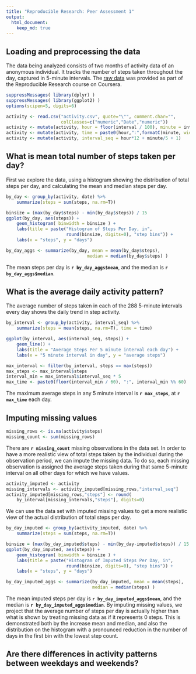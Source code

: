 ```yaml
---
title: "Reproducible Research: Peer Assessment 1"
output: 
  html_document:
    keep_md: true
---
```



## Loading and preprocessing the data

The data being analyzed  consists of two months of activity data of an anonymous individual. It tracks the number of steps taken throughout the day, captured in 5-minute intervals. The [raw data](https://d396qusza40orc.cloudfront.net/repdata%2Fdata%2Factivity.zip) was provided as part of the Reproducible Research course on Coursera.

```r
suppressMessages( library(dplyr) )
suppressMessages( library(ggplot2) )
options(scipen=5, digits=6)
```

```r
activity <- read.csv("activity.csv", quote="\"", comment.char="",
                     colClasses=c("numeric","Date","numeric"))
activity <- mutate(activity, hour = floor(interval / 100), minute = interval %% 100 )
activity <- mutate(activity, time = paste0(hour,":",formatC(minute, width=2, flag=0)))
activity <- mutate(activity, interval_seq = hour*12 + minute/5 + 1)
```

## What is mean total number of steps taken per day?

First we explore the data, using a histogram showing the distribution of total steps per day, and calculating the mean and median steps per day.

```r
by_day <- group_by(activity, date) %>%
    summarize(steps = sum(steps, na.rm=T))

binsize = (max(by_day$steps) - min(by_day$steps)) / 15
ggplot(by_day, aes(steps)) +
    geom_histogram( binwidth = binsize ) +
    labs(title = paste("Histogram of Steps Per Day, in",
                       round(binsize, digits=0), "step bins")) + 
    labs(x = "steps", y = "days")
```


```r
by_day_aggs <- summarize(by_day, mean = mean(by_day$steps),
                               median = median(by_day$steps) )
```

The mean steps per day is **`r by_day_aggs$mean`**, and the median is **`r by_day_aggs$median`**.


## What is the average daily activity pattern?
The average number of steps taken in each of the 288 5-minute intervals every day shows the daily trend in step activity. 

```r
by_interval <- group_by(activity, interval_seq) %>%
    summarize(steps = mean(steps, na.rm=T), time = time)

ggplot(by_interval, aes(interval_seq, steps)) +
    geom_line() +
    labs(title = "Average Steps Per 5 minute interval each day") + 
    labs(x = "5 minute interval in day", y = "average steps")
```


```r
max_interval <- filter(by_interval, steps == max(steps))
max_steps <- max_interval$steps
interval_min = max_interval$interval_seq * 5
max_time <- paste0(floor(interval_min / 60), ":", interval_min %% 60)
```

The maximum average steps in any 5 minute interval is **`r max_steps`**, at **`r max_time`** each day.

## Imputing missing values
```r
missing_rows <- is.na(activity$steps)
missing_count <- sum(missing_rows)
```

There are **`r missing_count`** missing observations in the data set. In order to have a more realistic view of total steps taken by the individual during the observation period, we can impute the missing data. To do so, each missing observation is assigned the average steps taken during that same 5-minute interval on all other days for which we have values.

```r
activity_imputed <- activity
missing_intervals <- activity_imputed[missing_rows,"interval_seq"]
activity_imputed[missing_rows,"steps"] <- round(
    by_interval[missing_intervals,"steps"], digits=0)
```

We can use the data set with imputed missing values to get a more realistic view of the actual distribution of total steps per day.

```r
by_day_imputed <- group_by(activity_imputed, date) %>%
    summarize(steps = sum(steps, na.rm=T))

binsize = (max(by_day_imputed$steps) - min(by_day-imputed$steps)) / 15
ggplot(by_day_imputed, aes(steps)) +
    geom_histogram( binwidth = binsize ) +
    labs(title = paste("Histogram of Imputed Steps Per Day, in",
                       round(binsize, digits=0), "step bins")) + 
    labs(x = "steps", y = "days")
```

```r
by_day_imputed_aggs <- summarize(by_day_imputed, mean = mean(steps),
                                 median = median(steps) )
```

The mean imputed steps per day is **`r by_day_imputed_aggs$mean`**, and the median is **`r by_day_imputed_aggs$median`**. By imputing missing values, we project that the average number of steps per day is actually higher than what is shown by treating missing data as if it represents 0 steps. This is demonstrated both by the increase mean and median, and also the distribution on the histogram with a pronounced reduction in the number of days in the first bin with the lowest step count.

## Are there differences in activity patterns between weekdays and weekends?
